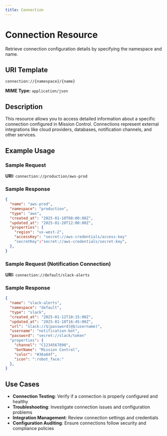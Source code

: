 ```yaml
---
title: Connection
---
```


# Connection Resource

Retrieve connection configuration details by specifying the namespace and name.

## URI Template

`connection://{namespace}/{name}`

**MIME Type:** `application/json`

## Description

This resource allows you to access detailed information about a specific connection configured in Mission Control. Connections represent external integrations like cloud providers, databases, notification channels, and other services.

## Example Usage

### Sample Request

**URI:** `connection://production/aws-prod`

### Sample Response

```json
{
  "name": "aws-prod",
  "namespace": "production",
  "type": "aws",
  "created_at": "2025-01-10T08:00:00Z",
  "updated_at": "2025-01-20T12:00:00Z",
  "properties": {
    "region": "us-west-2",
    "accessKey": "secret://aws-credentials/access-key"
    "secretKey":"secret://aws-credentials/secret-key",
  },
}
```

### Sample Request (Notification Connection)

**URI:** `connection://default/slack-alerts`

### Sample Response

```json
{
  "name": "slack-alerts",
  "namespace": "default",
  "type": "slack",
  "created_at": "2025-01-12T10:15:00Z",
  "updated_at": "2025-01-18T16:45:00Z",
  "url": "slack://$(password)@$(username)",
  "username": "notification-bot",
  "password": "secret://slack/token"
  "properties": {
    "channel": "C1234567890",
    "botName": "Mission Control",
    "color": "#36a64f",
    "icon": ":robot_face:"
  },
}
```

## Use Cases

- **Connection Testing**: Verify if a connection is properly configured and healthy
- **Troubleshooting**: Investigate connection issues and configuration problems
- **Integration Management**: Review connection settings and credentials
- **Configuration Auditing**: Ensure connections follow security and compliance policies

